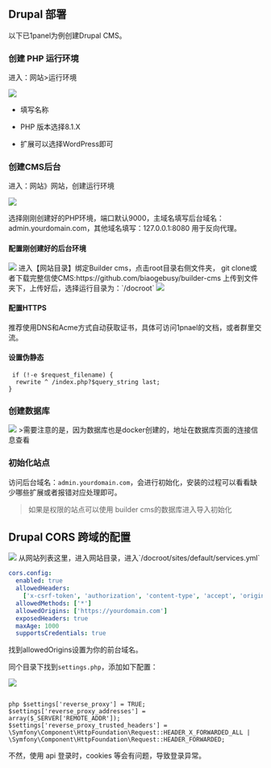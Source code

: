 
<Meta title="部署/Drupal 部署" id="drupal-depoly" />

## Drupal 部署

以下已1panel为例创建Drupal CMS。

### 创建 PHP 运行环境

进入：网站>运行环境

<img src="/assets/storybook/assets/create-php-docker.png" />

- 填写名称

- PHP 版本选择8.1.X

- 扩展可以选择WordPress即可

### 创建CMS后台

进入：网站》网站，创建运行环境

<img src="/assets/storybook/assets/create-cms.png" />

选择刚刚创建好的PHP环境，端口默认9000，主域名填写后台域名：admin.yourdomain.com，其他域名填写：127.0.0.1:8080 用于反向代理。

#### 配置刚创建好的后台环境

<img src="/assets/storybook/assets/cms-domain.png" />
进入【网站目录】绑定Builder cms，点击root目录右侧文件夹， git
clone或者下载完整信使CMS:https://github.com/biaogebusy/builder-cms
上传到文件夹下，上传好后，选择运行目录为：`/docroot`
<img src="/assets/storybook/assets/cms-docroot.png" />

#### 配置HTTPS

推荐使用DNS和Acme方式自动获取证书，具体可访问1pnael的文档，或者群里交流。

#### 设置伪静态

```
 if (!-e $request_filename) {
  rewrite ^ /index.php?$query_string last;
}
```

### 创建数据库

<img src="/assets/storybook/assets/create-mysql.png" />
>需要注意的是，因为数据库也是docker创建的，地址在数据库页面的连接信息查看

### 初始化站点

访问后台域名：`admin.yourdomain.com`，会进行初始化，安装的过程可以看看缺少哪些扩展或者报错对应处理即可。

> 如果是权限的站点可以使用 builder cms的数据库进入导入初始化

## Drupal CORS 跨域的配置

<img src="/assets/storybook/assets/change-cms-config.png" />
从网站列表这里，进入网站目录，进入`/docroot/sites/default/services.yml`

```yml
cors.config:
  enabled: true
  allowedHeaders:
    ['x-csrf-token', 'authorization', 'content-type', 'accept', 'origin', 'x-requested-with']
  allowedMethods: ['*']
  allowedOrigins: ['https://yourdomain.com']
  exposedHeaders: true
  maxAge: 1000
  supportsCredentials: true
```

找到allowedOrigins设置为你的前台域名。

同个目录下找到`settings.php`，添加如下配置：

<img src="/assets/storybook/assets/cms-erverse-proxy.png" />

```

php $settings['reverse_proxy'] = TRUE; $settings['reverse_proxy_addresses'] =
array($_SERVER['REMOTE_ADDR']); $settings['reverse_proxy_trusted_headers'] =
\Symfony\Component\HttpFoundation\Request::HEADER_X_FORWARDED_ALL |
\Symfony\Component\HttpFoundation\Request::HEADER_FORWARDED;

```

不然，使用 api 登录时，cookies 等会有问题，导致登录异常。
